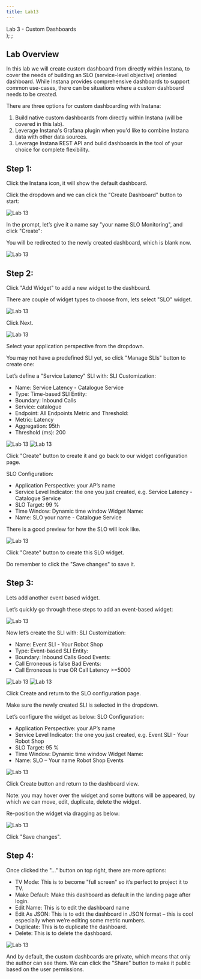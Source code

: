 ```yaml
---
title: Lab13
---
```

  <span>
    Lab 3 - Custom Dashboards <br />
  </span>
);
;

## Lab Overview

In this lab we will create custom dashboard from directly within Instana, to cover the needs of building an SLO (service-level objective) oriented dashboard. While Instana provides comprehensive dashboards to support common use-cases, there can be situations where a custom dashboard needs to be created.

There are three options for custom dashboarding with Instana:
1.	Build native custom dashboards from directly within Instana (will be covered in this lab).
2.	Leverage Instana's Grafana plugin when you'd like to combine Instana data with other data sources.
3.	Leverage Instana REST API and build dashboards in the tool of your choice for complete flexibility.

## Step 1: 

Click the Instana icon, it will show the default dashboard. 

Click the dropdown and we can click the "Create Dashboard" button to start:

![Lab 13](../Labs/images/lab13.1.png) 

In the prompt, let’s give it a name say "your name SLO Monitoring", and click "Create":
 
You will be redirected to the newly created dashboard, which is blank now.

![Lab 13](../Labs/images/lab13.2.png) 

## Step 2:

Click "Add Widget" to add a new widget to the dashboard. 

There are couple of widget types to choose from, lets select "SLO" widget. 

![Lab 13](../Labs/images/lab13.3.png) 

Click Next.

![Lab 13](../Labs/images/lab13.4.png) 

Select your application perspective from the dropdown.

You may not have a predefined SLI yet, so click "Manage SLIs" button to create one:

Let’s define a "Service Latency" SLI with:
SLI Customization:
-	Name: Service Latency - Catalogue Service
-	Type: Time-based
SLI Entity:
-	Boundary: Inbound Calls
-	Service: catalogue
-	Endpoint: All Endpoints
Metric and Threshold:
-	Metric: Latency
-	Aggregation: 95th
-	Threshold (ms): 200

![Lab 13](../Labs/images/lab13.5.png) 
![Lab 13](../Labs/images/lab13.6.png) 

Click "Create" button to create it and go back to our widget configuration page.

SLO Configuration:
-	Application Perspective: your AP’s name
-	Service Level Indicator: the one you just created, e.g. Service Latency - Catalogue Service
-	SLO Target: 99 %
-	Time Window: Dynamic time window
Widget Name:
-	Name: SLO your name - Catalogue Service

There is a good preview for how the SLO will look like. 

![Lab 13](../Labs/images/lab13.7.png) 

Click "Create" button to create this SLO widget.

Do remember to click the "Save changes" to save it.

## Step 3:

Lets add another event based widget.

Let’s quickly go through these steps to add an event-based widget:
 
![Lab 13](../Labs/images/lab13.3.png) 

Now let’s create the SLI with:
SLI Customization:
-	Name: Event SLI - Your Robot Shop
-	Type: Event-based
SLI Entity:
-	Boundary: Inbound Calls
Good Events:
-	Call Erroneous is false
Bad Events:
-	Call Erroneous is true OR Call Latency >=5000

![Lab 13](../Labs/images/lab13.8.png) 
![Lab 13](../Labs/images/lab13.9.png) 

Click Create and return to the SLO configuration page.

Make sure the newly created SLI is selected in the dropdown.

Let’s configure the widget as below:
SLO Configuration:
-	Application Perspective: your AP’s name
-	Service Level Indicator: the one you just created, e.g. Event SLI - Your Robot Shop
-	SLO Target: 95 %
-	Time Window: Dynamic time window
Widget Name:
-	Name: SLO – Your name Robot Shop Events

![Lab 13](../Labs/images/lab13.10.png) 

Click Create button and return to the dashboard view.

Note: you may hover over the widget and some buttons will be appeared, by which we can move, edit, duplicate, delete the widget.

Re-position the widget via dragging as below:

![Lab 13](../Labs/images/lab13.11.png) 

Click "Save changes".

## Step 4:

Once clicked the "…" button on top right, there are more options:
-	TV Mode: This is to become "full screen" so it’s perfect to project it to TV.
-	Make Default: Make this dashboard as default in the landing page after login. 
-	Edit Name: This is to edit the dashboard name
-	Edit As JSON: This is to edit the dashboard in JSON format – this is cool especially when we’re editing some metric numbers.
-	Duplicate: This is to duplicate the dashboard.
-	Delete: This is to delete the dashboard.

![Lab 13](../Labs/images/lab13.12.png) 
 
And by default, the custom dashboards are private, which means that only the author can see them. 
We can click the "Share" button to make it public based on the user permissions.


 














 